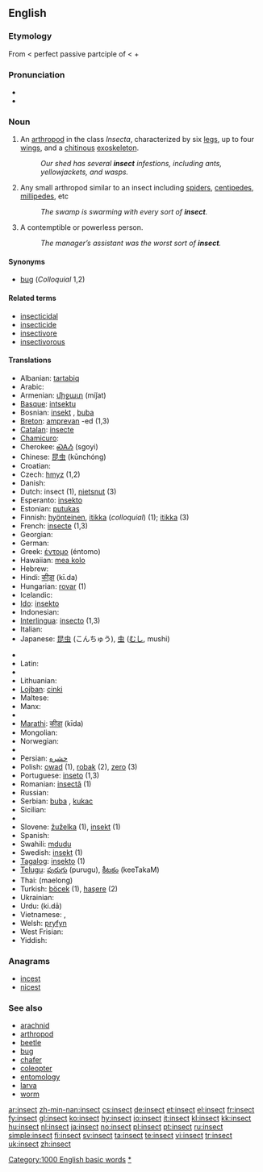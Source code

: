 ==English==

===Etymology===
From {{etyl|la|en}} {{term|insectum||cut up|lang=la}} < perfect passive partciple of {{term|inseco|insecō|I cut up|lang=la}} < {{term|in-||lang=la}} + {{term|seco|secō|I cut|lang=la}}

===Pronunciation===
* {{audio|en-us-insect.ogg|Audio (US)}}
* {{rhymes|ɛkt}}

===Noun===
{{en-noun}}

# An [[arthropod]] in the class ''Insecta'', characterized by six [[leg]]s, up to four [[wing]]s, and a [[chitin]]ous [[exoskeleton]].
#: ''Our shed has several '''insect''' infestions, including ants, yellowjackets, and wasps.''
# {{colloquial}} Any small arthropod similar to an insect including [[spider]]s, [[centipede]]s, [[millipede]]s, etc
#: ''The swamp is swarming with every sort of '''insect'''.''
# A contemptible or powerless person.
#: ''The manager’s assistant was the worst sort of '''insect'''.''

====Synonyms====
* [[bug]] (''Colloquial'' 1,2)

====Related terms====
* [[insecticidal]]
* [[insecticide]]
* [[insectivore]]
* [[insectivorous]]

====Translations====
{{trans-top|arthropod}}
* Albanian: [[tartabiq]]
* Arabic: {{Arab|[[حشرة]]}} {{f}}
* Armenian: [[միջատ]] (miǰat)
* [[Basque]]: [[intsektu]]
* Bosnian: [[insekt]] {{m}}, [[buba]] {{f}}
* [[Breton]]: [[amprevan]] {{m}} -ed {{p}} (1,3)
* [[Catalan]]: [[insecte]]
* [[Chamicuro]]: {{tø|ccc|sokajsu}}
* Cherokee: [[ᏍᎪᏱ]] (sgoyi)
* Chinese: [[昆虫]] (kūnchóng)
* Croatian: {{t-|hr|kukac|m|alt=kúkac}}
* Czech: [[hmyz]] {{m}} (1,2)
* Danish: {{t-|da|insekt}}
* Dutch: insect {{n}} (1), [[nietsnut]] (3)
* Esperanto: [[insekto]]
* Estonian: [[putukas]]
* Finnish: [[hyönteinen]], [[itikka]] (''colloquial'') (1); [[itikka]] (3)
* French: [[insecte]] {{m}} (1,3)
* Georgian: {{t-|ka|მწერი|tr=mts‘eri|xs=Georgian}}
* German: {{t+|de|Insekt|n}}
* Greek: [[έντομο]] {{n}} (éntomo)
* Hawaiian: [[mea kolo]]
* Hebrew: {{t|חרק|m|tr=ḥarak}}
* Hindi: [[कीड़ा]] (kī.da)
* Hungarian: [[rovar]] (1)
* Icelandic: {{t+|is|skordýr}}
* [[Ido]]: [[insekto]]
* Indonesian: {{t|id|serangga|xs=Indonesian}}
* [[Interlingua]]: [[insecto]] (1,3)
* Italian: {{t+|it|insetto}}
* Japanese: [[昆虫]] (こんちゅう), [[虫]] ([[むし]], mushi)
{{trans-mid}}
* {{trreq|Korean}}
* Latin: {{t|la|insectum|n|alt=īnsectum}}
* {{trreq|Latvian}}
* Lithuanian: {{t-|lt|vabzdys|m|xs=Lithuanian}}
* [[Lojban]]: [[cinki]]
* Maltese: {{t-|mt|insett|m|xs=Maltese}}
* Manx: {{t-|gv|beisteig}}
* {{trreq|Maori}}
* [[Marathi]]: [[कीडा]] (kīda)
* Mongolian: {{t-|mn|шавьж|tr=šav'ž|sc=Cyrl|xs=Mongolian}}
* Norwegian: {{t+|no|insekt|n}}
* {{trreq|Old English}}
* Persian: [[حشره]]
* Polish: [[owad]] {{m}} (1), [[robak]] {{m}} (2), [[zero]] {{n}} (3)
* Portuguese: [[inseto]] {{m}} (1,3)
* Romanian: [[insectă]] {{f}} (1)
* Russian: {{t+|ru|насекомое|n|tr=nasekómoje|sc=Cyrl}}
* Serbian: [[buba]] {{f}}, [[kukac]] {{m}}
* Sicilian: {{t|scn|insettu|m}}
* {{trreq|Slovak}}
* Slovene: [[žuželka]] {{f}} (1), [[insekt]] {{m}} (1)
* Spanish: {{t+|es|insecto|m}}
* Swahili: [[mdudu]]
* Swedish: [[insekt]] {{c}} (1)
* [[Tagalog]]: [[insekto]] {{f}} (1)
* [[Telugu]]: [[పురుగు]] (purugu), [[కీటకం]] (keeTakaM)
* Thai: {{Thai|[[แมลง]]}} (maelong)
* Turkish: [[böcek]] (1), [[haşere]] (2)
* Ukrainian: {{t-|uk|комаха|f|sc=Cyrl|xs=Ukrainian}}
* Urdu: {{ur-Arab|[[کیڑا]]}} (ki.dā)
* Vietnamese: {{t+|vi|sâu bọ|xs=Vietnamese}}, {{t+|vi|côn trùng|xs=Vietnamese}}
* Welsh: [[pryfyn]]
* West Frisian: {{t|fy|ynsekt}}
* Yiddish: {{t-|yi|אינסעקט|tr=insekt}}
{{trans-bottom}}

===Anagrams===
* [[incest]]
* [[nicest]]

===See also===
* [[arachnid]]
* [[arthropod]]
* [[beetle]]
* [[bug]]
* [[chafer]]
* [[coleopter]]
* [[entomology]]
* [[larva]]
* [[worm]]

[[Category:1000 English basic words]]
[[Category:Insects|*]]

[[ar:insect]]
[[zh-min-nan:insect]]
[[cs:insect]]
[[de:insect]]
[[et:insect]]
[[el:insect]]
[[fr:insect]]
[[fy:insect]]
[[gl:insect]]
[[ko:insect]]
[[hy:insect]]
[[io:insect]]
[[it:insect]]
[[kl:insect]]
[[kk:insect]]
[[hu:insect]]
[[nl:insect]]
[[ja:insect]]
[[no:insect]]
[[pl:insect]]
[[pt:insect]]
[[ru:insect]]
[[simple:insect]]
[[fi:insect]]
[[sv:insect]]
[[ta:insect]]
[[te:insect]]
[[vi:insect]]
[[tr:insect]]
[[uk:insect]]
[[zh:insect]]